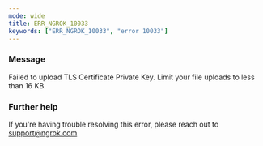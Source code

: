 ```yaml
---
mode: wide
title: ERR_NGROK_10033
keywords: ["ERR_NGROK_10033", "error 10033"]
---
```



### Message

Failed to upload TLS Certificate Private Key. Limit your file uploads to less than 16 KB.

<ErrorDetails />

### Further help

If you're having trouble resolving this error, please reach out to [support@ngrok.com](mailto:support@ngrok.com?subject=Help%20with%20ERR_NGROK_10033)
